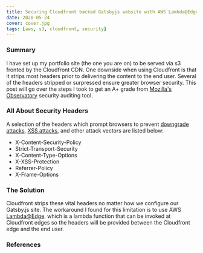 ```yaml
---
title: Securing Cloudfront backed Gatsbyjs website with AWS Lambda@Edge
date: 2020-05-24
cover: cover.jpg
tags: [aws, s3, cloudfront, security]
---
```


### Summary

I have set up my portfolio site (the one you are on) to be served via s3 fronted by the Cloudfront CDN.
 One downside when using Cloudfront is that it strips most headers prior to delivering the content to the end user.
 Several of the headers stripped or surpressed ensure greater browser security. This post will go over the steps I took
 to get an A+ grade from <a href="https://observatory.mozilla.org/analyze/ammiranda.com" rel="nofollow" target="_blank">Mozilla's Observatory</a> security auditing tool.

 ### All About Security Headers

 A selection of the headers which prompt browsers to prevent <a href="https://en.wikipedia.org/wiki/Downgrade_attack" rel="nofollow" target="_blank">downgrade attacks</a>, <a href="https://infosec.mozilla.org/guidelines/web_security#content-security-policy" rel="nofollow" target="_blank">XSS attacks</a>, and
 other attack vectors are listed below:

<ul>
    <li>X-Content-Security-Policy</li>
    <li>Strict-Transport-Security</li>
    <li>X-Content-Type-Options</li>
    <li>X-XSS-Protection</li>
    <li>Referrer-Policy</li>
    <li>X-Frame-Options</li>
</ul>

 ### The Solution

Cloudfront strips these vital headers no matter how we configure our Gatsby.js site. The workaround I found for this limitation
is to use AWS [Lambda@Edge](). which is a lambda function that can be invoked at Cloudfront edges so the headers will be 
provided between the Cloudfront edge and the end user.

### References


